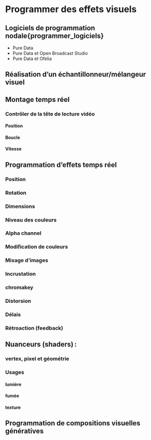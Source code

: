 # Programmer des effets visuels{#programmer}

## Logiciels de programmation nodale{programmer_logiciels}

* Pure Data
* Pure Data et Open Broadcast Studio
* Pure Data et Ofelia

## Réalisation d’un échantillonneur/mélangeur visuel 

## Montage temps réel 
### Contrôler de la tête de lecture vidéo
#### Position
#### Boucle
#### Vitesse 

## Programmation d'effets temps réel 

### Position
### Rotation
### Dimensions

### Niveau des couleurs 
### Alpha channel  
### Modification de couleurs 

### Mixage d’images 
### Incrustation 
### chromakey 

### Distorsion 
### Délais
### Rétroaction (feedback)


## Nuanceurs (shaders) : 
### vertex, pixel et géométrie 

### Usages
#### lumière 
#### fumée
#### texture

## Programmation de compositions visuelles génératives 